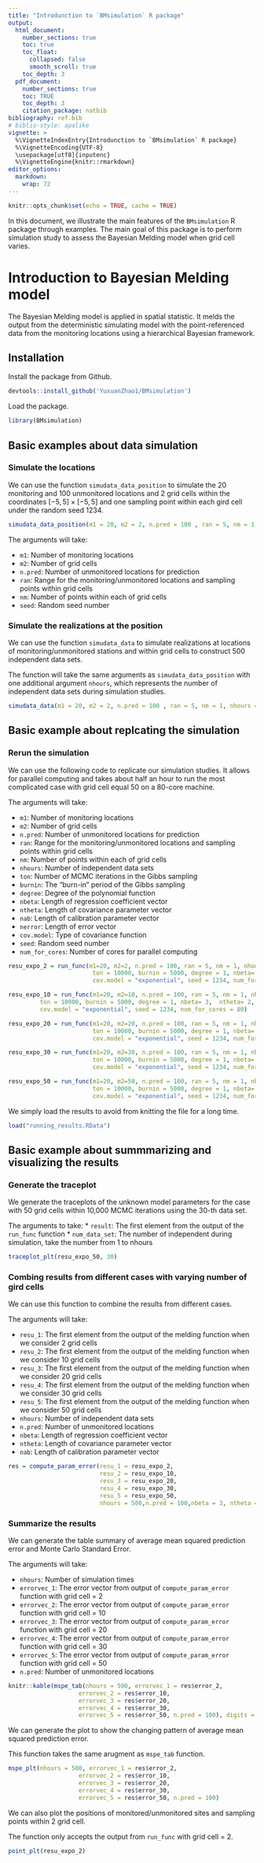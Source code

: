```yaml
---
title: "Introdunction to `BMsimulation` R package"
output: 
  html_document:
    number_sections: true
    toc: true
    toc_float:
      collapsed: false
      smooth_scroll: true
    toc_depth: 3
  pdf_document:
    number_sections: true
    toc: TRUE
    toc_depth: 3
    citation_package: natbib
bibliography: ref.bib
# biblio-style: apalike
vignette: >
  %\VignetteIndexEntry{Introdunction to `BMsimulation` R package}
  %\VignetteEncoding{UTF-8}
  \usepackage[utf8]{inputenc}
  %\VignetteEngine{knitr::rmarkdown}
editor_options: 
  markdown: 
    wrap: 72 
---
```


```r
knitr::opts_chunk$set(echo = TRUE, cache = TRUE)
```

In this document, we illustrate the main features of the `BMsimulation` R package through examples. The main goal of this package is to perform simulation study to assess the Bayesian Melding model when grid cell varies. 

# Introduction to Bayesian Melding model 

The Bayesian Melding model is applied in spatial statistic. It melds the output from the deterministic simulating model with
the point-referenced data from the monitoring locations using a hierarchical Bayesian framework.

## Installation 

Install the package from Github. 

```r
devtools::install_github('YuxuanZhao1/BMsimulation')
```

Load the package.

```r
library(BMsimulation)
```
## Basic examples about data simulation

### Simulate the locations 

We can use the function `simudata_data_position` to simulate the 20 monitoring and 100 unmonitored locations and 2 grid cells within the coordinates $[-5,5]\times [-5,5]$ and one sampling point within each gird cell under the random seed 1234. 

```r
simudata_data_position(m1 = 20, m2 = 2, n.pred = 100 , ran = 5, nm = 1, seed = 1234)
```
The arguments will take:

* `m1`: Number of monitoring locations
* `m2`: Number of grid cells
* `n.pred`: Number of unmonitored locations for prediction
* `ran`: Range for the monitoring/unmonitored locations and sampling points within grid cells
* `nm`: 	Number of points within each of grid cells
* `seed`:	Random seed number


### Simulate the realizations at the position 

We can use the function `simudata_data` to simulate realizations at locations of monitoring/unmonitored stations and within grid cells to construct 500 independent data sets.

The function will take the same arguments as `simudata_data_position` with one additional argument `nhours`, which represents the number of independent data sets during simulation studies. 

```r
simudata_data(m1 = 20, m2 = 2, n.pred = 100 , ran = 5, nm = 1, nhours = 500, seed = 1234)
```


##  Basic example about replcating the simulation

### Rerun the simulation

We can use the following code to replicate our simulation studies. It allows for parallel computing and takes about half an hour to run the most complicated case with grid cell equal 50 on a 80-core machine. 

The arguments will take:

* `m1`: Number of monitoring locations
* `m2`: Number of grid cells
* `n.pred`: Number of unmonitored locations for prediction
* `ran`: Range for the monitoring/unmonitored locations and sampling points within grid cells
* `nm`: 	Number of points within each of grid cells
* `nhours`: Number of independent data sets
* `ton`: Number of MCMC iterations in the Gibbs sampling
* `burnin`: The “burn-in” period of the Gibbs sampling
* `degree`: Degree of the polynomial function
* `nbeta`: Length of regression coefficient vector
* `ntheta`: Length of covariance parameter vector
* `nab`: Length of calibration parameter vector
* `nerror`: Length of error vector
* `cov.model`: Type of covariance function
* `seed`:	Random seed number
* `num_for_cores`: Number of cores for parallel computing

```r
resu_expo_2 = run_func(m1=20, m2=2, n.pred = 100, ran = 5, nm = 1, nhours = 500,
                        ton = 10000, burnin = 5000, degree = 1, nbeta= 3,  ntheta= 2, nab=2, nerror=2,
                        cov.model = "exponential", seed = 1234, num_for_cores = 80)

resu_expo_10 = run_func(m1=20, m2=10, n.pred = 100, ran = 5, nm = 1, nhours = 500,
         ton = 10000, burnin = 5000, degree = 1, nbeta= 3,  ntheta= 2, nab=2, nerror=2,
         cov.model = "exponential", seed = 1234, num_for_cores = 80)

resu_expo_20 = run_func(m1=20, m2=20, n.pred = 100, ran = 5, nm = 1, nhours = 500,
                        ton = 10000, burnin = 5000, degree = 1, nbeta= 3,  ntheta= 2, nab=2, nerror=2,
                        cov.model = "exponential", seed = 1234, num_for_cores = 80)

resu_expo_30 = run_func(m1=20, m2=30, n.pred = 100, ran = 5, nm = 1, nhours = 500,
                        ton = 10000, burnin = 5000, degree = 1, nbeta= 3,  ntheta= 2, nab=2, nerror=2,
                        cov.model = "exponential", seed = 1234, num_for_cores = 80)

resu_expo_50 = run_func(m1=20, m2=50, n.pred = 100, ran = 5, nm = 1, nhours = 500,
                        ton = 10000, burnin = 5000, degree = 1, nbeta= 3,  ntheta= 2, nab=2, nerror=2,
                        cov.model = "exponential", seed = 1234, num_for_cores = 80)
```

We simply load the results to avoid from knitting the file for a long time.

```r
load("running_results.RData")
```

## Basic example about summmarizing and visualizing the results

### Generate the traceplot

We generate the traceplots of the unknown model parameters for the case with 50 grid cells within 10,000 MCMC iterations using the 30-th data set. 

The arguments to take:
* `result`: The first element from the output of the `run_func` function
* `num_data_set`: The number of independent during simulation, take the number from 1 to nhours

```r
traceplot_plt(resu_expo_50, 30)
```




### Combing results from different cases with varying number of gird cells

We can use this function to combine the results from different cases. 

The arguments will take:

* `resu_1`: The first element from the output of the melding function when we consider 2 grid cells
* `resu_2`: The first element from the output of the melding function when we consider 10 grid cells
* `resu_3`: The first element from the output of the melding function when we consider 20 grid cells
* `resu_4`: The first element from the output of the melding function when we consider 30 grid cells
* `resu_5`: The first element from the output of the melding function when we consider 50 grid cells
* `nhours`:	Number of independent data sets
* `n.pred`: Number of unmonitored locations
* `nbeta`: Length of regression coefficient vector
* `ntheta`: Length of covariance parameter vector
* `nab`: Length of calibration parameter vector

```r
res = compute_param_error(resu_1 = resu_expo_2,
                          resu_2 = resu_expo_10,
                          resu_3 = resu_expo_20,
                          resu_4 = resu_expo_30,
                          resu_5 = resu_expo_50,
                          nhours = 500,n.pred = 100,nbeta = 3, ntheta = 2, nab = 2)
```

### Summarize the results

We can generate the table summary of average mean squared prediction error and Monte Carlo Standard Error.

The arguments will take: 

* `nhours`:	Number of simulation times
* `errorvec_1`:	The error vector from output of `compute_param_error` function with grid cell = 2
* `errorvec_2`:	The error vector from output of `compute_param_error` function with grid cell = 10
* `errorvec_3`:	The error vector from output of `compute_param_error` function with grid cell = 20
* `errorvec_4`:	The error vector from output of `compute_param_error` function with grid cell = 30
* `errorvec_5`:	The error vector from output of `compute_param_error` function with grid cell = 50
* `n.pred`: Number of unmonitored locations

```r
knitr::kable(mspe_tab(nhours = 500, errorvec_1 = res$error_2,
                    errorvec_2 = res$error_10,
                    errorvec_3 = res$error_20,
                    errorvec_4 = res$error_30,
                    errorvec_5 = res$error_50, n.pred = 100), digits = 4,"markdown")
```

We can generate the plot to show the changing pattern of average mean squared prediction error. 

This function takes the same arugment as `mspe_tab` function.
```r
mspe_plt(nhours = 500, errorvec_1 = res$error_2,
                    errorvec_2 = res$error_10,
                    errorvec_3 = res$error_20,
                    errorvec_4 = res$error_30,
                    errorvec_5 = res$error_50, n.pred = 100)
```

We can also plot the positions of monitored/unmonitored sites and sampling points within 2 grid cell. 

The function only accepts the output from `run_func` with grid cell = 2. 

```r
point_plt(resu_expo_2)
```
